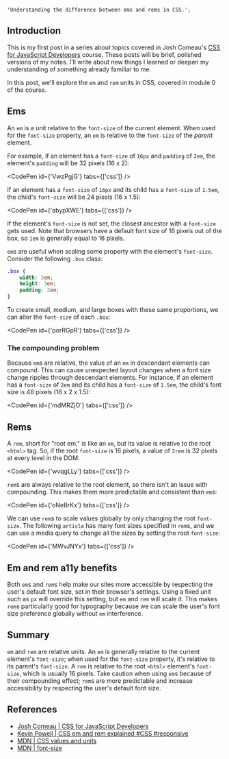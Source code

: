     'Understanding the difference between ems and rems in CSS.';

## Introduction

This is my first post in a series about topics covered in Josh Comeau's [CSS for JavaScript Developers](https://css-for-js.dev/) course. These posts will be brief, polished versions of my notes. I'll write about new things I learned or deepen my understanding of something already familiar to me.

In this post, we'll explore the `em` and `rem` units in CSS, covered in module 0 of the course.

## Ems

An `em` is a unit relative to the `font-size` of the current element. When used for the `font-size` property, an `em` is relative to the `font-size` of the _parent_ element.

For example, if an element has a `font-size` of `16px` and `padding` of `2em`, the element's `padding` will be 32 pixels (16 x 2):

<CodePen id={'VwzPgjG'} tabs={['css']} />

If an element has a `font-size` of `16px` and its child has a `font-size` of `1.5em`, the child's `font-size` will be 24 pixels (16 x 1.5):

<CodePen id={'abypXWE'} tabs={['css']} />

If the element's `font-size` is not set, the closest ancestor with a `font-size` gets used. Note that browsers have a default font size of 16 pixels out of the box, so `1em` is generally equal to 16 pixels.

`em`s are useful when scaling some property with the element's `font-size`. Consider the following `.box` class:

```css
.box {
    width: 3em;
    height: 3em;
    padding: 2em;
}
```

To create small, medium, and large boxes with these same proportions, we can alter the `font-size` of each `.box`:

<CodePen id={'porRGpR'} tabs={['css']} />

### The compounding problem

Because `em`s are relative, the value of an `em` in descendant elements can compound. This can cause unexpected layout changes when a font size change ripples through descendant elements. For instance, if an element has a `font-size` of `2em` and its child has a `font-size` of `1.5em`, the child's font size is 48 pixels (16 x 2 x 1.5):

<CodePen id={'mdMRZjO'} tabs={['css']} />

<OpenToWork />

## Rems

A `rem`, short for "root em," is like an `em`, but its value is relative to the root `<html>` tag. So, if the root `font-size` is 16 pixels, a value of `2rem` is 32 pixels at every level in the DOM:

<CodePen id={'wvqgLLy'} tabs={['css']} />

`rem`s are always relative to the root element, so there isn't an issue with compounding. This makes them more predictable and consistent than `em`s:

<CodePen id={'oNeBrKx'} tabs={['css']} />

We can use `rem`s to scale values globally by only changing the root `font-size`. The following `article` has many font sizes specified in `rem`s, and we can use a media query to change all the sizes by setting the root `font-size`:

<CodePen id={'MWvJNYx'} tabs={['css']} />

## Em and rem a11y benefits

Both `em`s and `rem`s help make our sites more accessible by respecting the user's default font size, set in their browser's settings. Using a fixed unit such as `px` will override this setting, but `em` and `rem` will scale it. This makes `rem`s particularly good for typography because we can scale the user's font size preference globally without `em` interference.

## Summary

`em` and `rem` are relative units. An `em` is generally relative to the current element's `font-size`; when used for the `font-size` property, it's relative to its parent's `font-size`. A `rem` is relative to the root `<html>` element's `font-size`, which is usually 16 pixels. Take caution when using `em`s because of their compounding effect; `rem`s are more predictable and increase accessibility by respecting the user's default font size.

<ConnectSection />

## References

-   [Josh Comeau | CSS for JavaScript Developers](https://css-for-js.dev/)
-   [Kevin Powell | CSS em and rem explained #CSS #responsive](https://www.youtube.com/watch?v=_-aDOAMmDHI)
-   [MDN | CSS values and units](https://developer.mozilla.org/en-US/docs/Learn/CSS/Building_blocks/Values_and_units)
-   [MDN | font-size](https://developer.mozilla.org/en-US/docs/Web/CSS/font-size)

